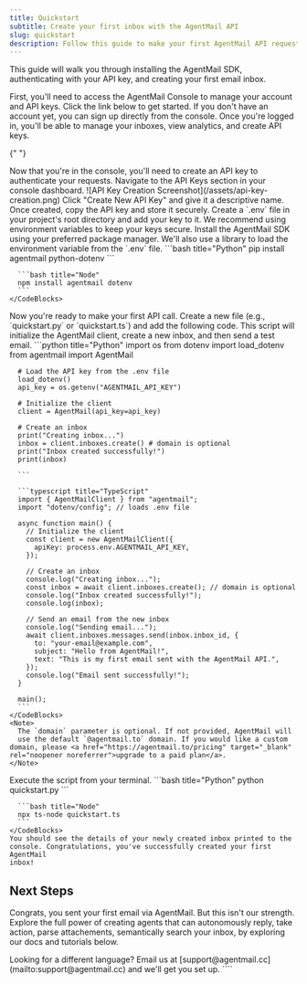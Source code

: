 ```yaml
---
title: Quickstart
subtitle: Create your first inbox with the AgentMail API
slug: quickstart
description: Follow this guide to make your first AgentMail API request and create a new email inbox.
---
```


This guide will walk you through installing the AgentMail SDK, authenticating with your API key, and creating your first email inbox.

<Steps>
  <Step title="Access the AgentMail Console">
    First, you'll need to access the AgentMail Console to manage your account and API keys. Click the link below to get started.
    <Card
      title="Open AgentMail Console"
      icon="fa-solid fa-desktop"
      href="https://console.agentmail.to"
      target="_blank"
    />
    If you don't have an account yet, you can sign up directly from the console. Once you're logged in, you'll be able to manage your inboxes, view analytics, and create API keys.
  </Step>

{" "}

<Step title="Create an API Key">
  Now that you're in the console, you'll need to create an API key to
  authenticate your requests. Navigate to the API Keys section in your console
  dashboard. ![API Key Creation Screenshot](/assets/api-key-creation.png) Click
  "Create New API Key" and give it a descriptive name. Once created, copy the
  API key and store it securely. Create a `.env` file in your project's root
  directory and add your key to it. We recommend using environment variables to
  keep your keys secure.
</Step>

  <Step title="Install the SDK">
    Install the AgentMail SDK using your preferred package manager. We'll also
    use a library to load the environment variable from the `.env` file.
    <CodeBlocks>
      ```bash title="Python"
      pip install agentmail python-dotenv
      ```

      ```bash title="Node"
      npm install agentmail dotenv
      ```
    </CodeBlocks>

  </Step>

  <Step title="Create an inbox and send an email">
    Now you're ready to make your first API call. Create a new file (e.g.,
    `quickstart.py` or `quickstart.ts`) and add the following code. This script
    will initialize the AgentMail client, create a new inbox, and then send a
    test email.
    <CodeBlocks>
      ```python title="Python"
      import os
      from dotenv import load_dotenv
      from agentmail import AgentMail

      # Load the API key from the .env file
      load_dotenv()
      api_key = os.getenv("AGENTMAIL_API_KEY")

      # Initialize the client
      client = AgentMail(api_key=api_key)

      # Create an inbox
      print("Creating inbox...")
      inbox = client.inboxes.create() # domain is optional
      print("Inbox created successfully!")
      print(inbox)

      ```

      ```typescript title="TypeScript"
      import { AgentMailClient } from "agentmail";
      import "dotenv/config"; // loads .env file

      async function main() {
        // Initialize the client
        const client = new AgentMailClient({
          apiKey: process.env.AGENTMAIL_API_KEY,
        });

        // Create an inbox
        console.log("Creating inbox...");
        const inbox = await client.inboxes.create(); // domain is optional
        console.log("Inbox created successfully!");
        console.log(inbox);

        // Send an email from the new inbox
        console.log("Sending email...");
        await client.inboxes.messages.send(inbox.inbox_id, {
          to: "your-email@example.com",
          subject: "Hello from AgentMail!",
          text: "This is my first email sent with the AgentMail API.",
        });
        console.log("Email sent successfully!");
      }

      main();
      ```
    </CodeBlocks>
    <Note>
      The `domain` parameter is optional. If not provided, AgentMail will
      use the default `@agentmail.to` domain. If you would like a custom domain, please <a href="https://agentmail.to/pricing" target="_blank" rel="noopener noreferrer">upgrade to a paid plan</a>.
    </Note>

  </Step>

  <Step title="Run the code">
    Execute the script from your terminal.
    <CodeBlocks>
      ```bash title="Python"
      python quickstart.py
      ```

      ```bash title="Node"
      npx ts-node quickstart.ts
      ```
    </CodeBlocks>
    You should see the details of your newly created inbox printed to the
    console. Congratulations, you've successfully created your first AgentMail
    inbox!

  </Step>
</Steps>

## Next Steps

Congrats, you sent your first email via AgentMail. But this isn't our strength. Explore the full power of creating agents that can autonomously reply, take action, parse attachements, semantically search your inbox, by exploring our docs and tutorials below.

<Note>
  Looking for a different language? Email us at
  [support@agentmail.cc](mailto:support@agentmail.cc) and we'll get you set up.
</Note>
````
